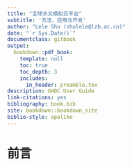 ```yaml
--- 
title: "全球水文模拟云平台"
subtitle: '方法、应用与开发'
author: "Lele Shu (shulele@lzb.ac.cn)"
date: "`r Sys.Date()`"
documentclass: gitbook
output:
  bookdown::pdf_book:
    template: null
    toc: true
    toc_depth: 3
    includes:
      in_header: preamble.tex
description: GHDC User Guide
link-citations: yes
bibliography: book.bib
site: bookdown::bookdown_site
biblio-style: apalike
---
```


# 前言 {-#index}



